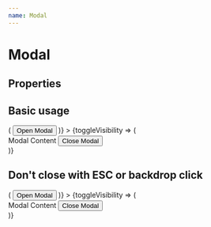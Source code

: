```yaml
---
name: Modal
---
```




# Modal

## Properties

<PropsTable of={ModalComponent} />

## Basic usage

<Playground>
  <ModalComponent
    renderTrigger={toggleVisibility => (
      <button type="button" onClick={toggleVisibility}>
        Open Modal
      </button>
    )}
  >
    {toggleVisibility => (
      <div style={{ padding: '50px', backgroundColor: 'white' }}>
        Modal Content
        <button type="button" onClick={toggleVisibility}>
          Close Modal
        </button>
      </div>
    )}
  </ModalComponent>
</Playground>

## Don't close with ESC or backdrop click

<Playground>
  <ModalComponent
    closeOnEsc={false}
    closeOnBackdropClick={false}
    renderTrigger={toggleVisibility => (
      <button type="button" onClick={toggleVisibility}>
        Open Modal
      </button>
    )}
  >
    {toggleVisibility => (
      <div style={{ padding: '50px', backgroundColor: 'white' }}>
        Modal Content
        <button type="button" onClick={toggleVisibility}>
          Close Modal
        </button>
      </div>
    )}
  </ModalComponent>
</Playground>

